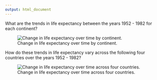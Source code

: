 ```yaml
---
output: html_document
---
```


What are the trends in life expectancy between the years 1952 - 1982 for each continent?

![Change in life expectancy over time by continent.](figure/mean_lifeExp_by_continent.png)

How do these trends in life expectancy vary across the following four countries over the years 1952 - 1982?

![Change in life expectancy over time across four countries.](figure/plot_by_country.png)
